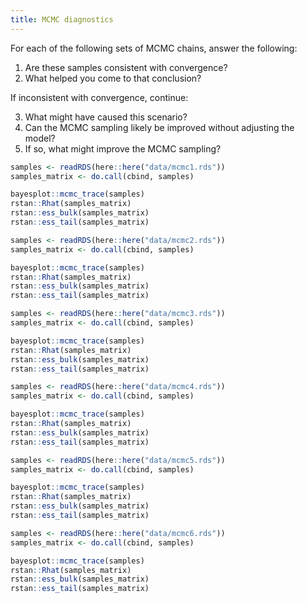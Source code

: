 ```yaml
---
title: MCMC diagnostics
---
```


For each of the following sets of MCMC chains, answer the following:

1. Are these samples consistent with convergence?
2. What helped you come to that conclusion?

If inconsistent with convergence, continue:

3. What might have caused this scenario?
4. Can the MCMC sampling likely be improved without adjusting the model?
5. If so, what might improve the MCMC sampling?

```r
samples <- readRDS(here::here("data/mcmc1.rds"))
samples_matrix <- do.call(cbind, samples)

bayesplot::mcmc_trace(samples)
rstan::Rhat(samples_matrix)
rstan::ess_bulk(samples_matrix)
rstan::ess_tail(samples_matrix)
```

```r
samples <- readRDS(here::here("data/mcmc2.rds"))
samples_matrix <- do.call(cbind, samples)

bayesplot::mcmc_trace(samples)
rstan::Rhat(samples_matrix)
rstan::ess_bulk(samples_matrix)
rstan::ess_tail(samples_matrix)
```

```r
samples <- readRDS(here::here("data/mcmc3.rds"))
samples_matrix <- do.call(cbind, samples)

bayesplot::mcmc_trace(samples)
rstan::Rhat(samples_matrix)
rstan::ess_bulk(samples_matrix)
rstan::ess_tail(samples_matrix)
```

```r
samples <- readRDS(here::here("data/mcmc4.rds"))
samples_matrix <- do.call(cbind, samples)

bayesplot::mcmc_trace(samples)
rstan::Rhat(samples_matrix)
rstan::ess_bulk(samples_matrix)
rstan::ess_tail(samples_matrix)
```

```r
samples <- readRDS(here::here("data/mcmc5.rds"))
samples_matrix <- do.call(cbind, samples)

bayesplot::mcmc_trace(samples)
rstan::Rhat(samples_matrix)
rstan::ess_bulk(samples_matrix)
rstan::ess_tail(samples_matrix)
```

```r
samples <- readRDS(here::here("data/mcmc6.rds"))
samples_matrix <- do.call(cbind, samples)

bayesplot::mcmc_trace(samples)
rstan::Rhat(samples_matrix)
rstan::ess_bulk(samples_matrix)
rstan::ess_tail(samples_matrix)
```
